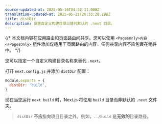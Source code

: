 ```yaml
---
source-updated-at: 2025-05-16T04:52:11.000Z
translation-updated-at: 2025-05-21T20:33:28.298Z
title: distDir
description: 设置自定义构建目录以替代默认的 .next 目录。
---
```


{/* 本文档内容在应用路由和页面路由间共享。您可以使用 `<PagesOnly>内容</PagesOnly>` 组件添加仅适用于页面路由的内容。任何共享内容不应包裹在组件中。 */}

您可以指定一个自定义构建目录名称来替代 `.next`。

打开 `next.config.js` 并添加 `distDir` 配置：

```js filename="next.config.js"
module.exports = {
  distDir: 'build',
}
```

现在当您运行 `next build` 时，Next.js 将使用 `build` 目录而非默认的 `.next` 文件夹。

> `distDir` **不应**指向项目目录之外。例如，`../build` 是**无效的**目录路径。